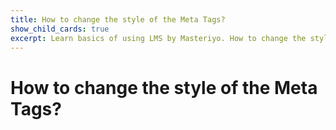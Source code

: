 ---
title: How to change the style of the Meta Tags?
show_child_cards: true
excerpt: Learn basics of using LMS by Masteriyo. How to change the style of the Meta Tags.
---

# How to change the style of the Meta Tags?